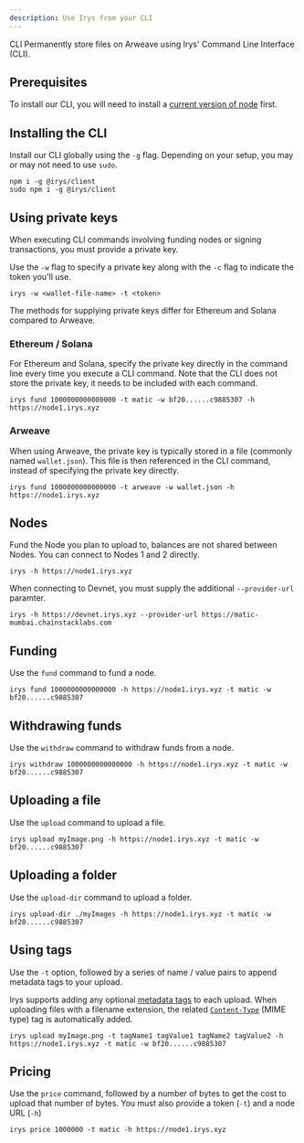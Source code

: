 ```yaml
---
description: Use Irys from your CLI
---
```



<div className="mt-7">
	<Heading level={1} className="">
		CLI
	</Heading>
	Permanently store files on Arweave using Irys' Command Line Interface (CLI).
</div>

## Prerequisites

To install our CLI, you will need to install a [current version of node](https://nodejs.org/en) first.

## Installing the CLI

Install our CLI globally using the `-g` flag. Depending on your setup, you may or may not need to use `sudo`.

```console
npm i -g @irys/client
sudo npm i -g @irys/client
```

## Using private keys

When executing CLI commands involving funding nodes or signing transactions, you must provide a private key.

Use the `-w` flag to specify a private key along with the `-c` flag to indicate the token you'll use.

```console
irys -w <wallet-file-name> -t <token>
```

The methods for supplying private keys differ for Ethereum and Solana compared to Arweave.

### Ethereum / Solana

For Ethereum and Solana, specify the private key directly in the command line every time you execute a CLI command. Note that the CLI does not store the private key, it needs to be included with each command.

```console
irys fund 1000000000000000 -t matic -w bf20......c9885307 -h https://node1.irys.xyz
```

### Arweave

When using Arweave, the private key is typically stored in a file (commonly named `wallet.json`). This file is then referenced in the CLI command, instead of specifying the private key directly.

```console
irys fund 1000000000000000 -t arweave -w wallet.json -h https://node1.irys.xyz
```

## Nodes

Fund the Node you plan to upload to, balances are not shared between Nodes. You can connect to Nodes 1 and 2 directly.

```console
irys -h https://node1.irys.xyz
```

When connecting to Devnet, you must supply the additional `--provider-url` paramter.

```console
irys -h https://devnet.irys.xyz --provider-url https://matic-mumbai.chainstacklabs.com
```

## Funding

Use the `fund` command to fund a node.

```console
irys fund 1000000000000000 -h https://node1.irys.xyz -t matic -w bf20......c9885307
```

## Withdrawing funds

Use the `withdraw` command to withdraw funds from a node.

```console
irys withdraw 1000000000000000 -h https://node1.irys.xyz -t matic -w bf20......c9885307
```

## Uploading a file

Use the `upload` command to upload a file.

```console
irys upload myImage.png -h https://node1.irys.xyz -t matic -w bf20......c9885307
```

## Uploading a folder

Use the `upload-dir` command to upload a folder.

```console
irys upload-dir ./myImages -h https://node1.irys.xyz -t matic -w bf20......c9885307
```

## Using tags

Use the `-t` option, followed by a series of name / value pairs to append metadata tags to your upload.

Irys supports adding any optional [metadata tags](/developer-docs/tags) to each upload. When uploading files with a filename extension, the related [`Content-Type`](https://developer.mozilla.org/en-US/docs/Web/HTTP/Headers/Content-Type) (MIME type) tag is automatically added.

```console
irys upload myImage.png -t tagName1 tagValue1 tagName2 tagValue2 -h https://node1.irys.xyz -t matic -w bf20......c9885307
```

## Pricing

Use the `price` command, followed by a number of bytes to get the cost to upload that number of bytes. You must also provide a token (`-t`) and a node URL (`-h`)

```console
irys price 1000000 -t matic -h https://node1.irys.xyz
```
